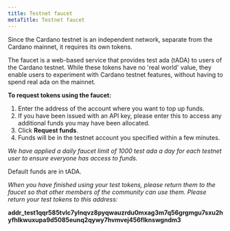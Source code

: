 ```yaml
---
title: Testnet faucet
metaTitle: Testnet faucet
---
```



Since the Cardano testnet is an independent network, separate from the Cardano
mainnet, it requires its own tokens.

The faucet is a web-based service that provides test ada (tADA) to users of the
Cardano testnet. While these tokens have no 'real world' value, they enable
users to experiment with Cardano testnet features, without having to spend real
ada on the mainnet.

**To request tokens using the faucet:**

1. Enter the address of the account where you want to top up funds.
1. If you have been issued with an API key, please enter this to access any
   additional funds you may have been allocated.
1. Click **Request funds**.
1. Funds will be in the testnet account you specified within a few minutes.

_We have applied a daily faucet limit of 1000 test ada a day for each testnet
user to ensure everyone has access to funds._

Default funds are in tADA.

<Faucet />

_When you have finished using your test tokens, please return them to the faucet
so that other members of the community can use them. Please return your test
tokens to this address:_

**addr_test1qqr585tvlc7ylnqvz8pyqwauzrdu0mxag3m7q56grgmgu7sxu2hyfhlkwuxupa9d5085eunq2qywy7hvmvej456flknswgndm3**
